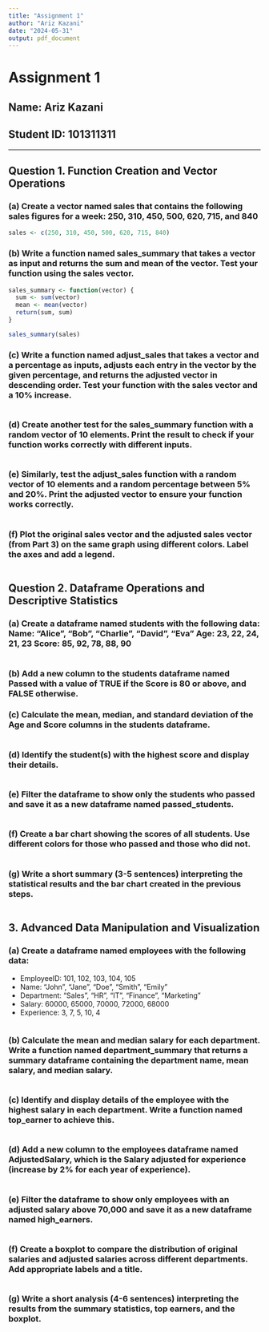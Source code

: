 ```yaml
---
title: "Assignment 1"
author: "Ariz Kazani"
date: "2024-05-31"
output: pdf_document
---
```


# Assignment 1
## Name: Ariz Kazani
## Student ID: 101311311

---

## Question 1. Function Creation and Vector Operations 

### (a) Create a vector named sales that contains the following sales figures for a week: 250, 310, 450, 500, 620, 715, and 840 

```r
sales <- c(250, 310, 450, 500, 620, 715, 840)
```

### (b) Write a function named sales_summary that takes a vector as input and returns the sum and mean of the vector. Test your function using the sales vector.

```r
sales_summary <- function(vector) {
  sum <- sum(vector)
  mean <- mean(vector)
  return(sum, sum)
}

sales_summary(sales)

```

### (c) Write a function named adjust_sales that takes a vector and a percentage as inputs, adjusts each entry in the vector by the given percentage, and returns the adjusted vector in descending order. Test your function with the sales vector and a 10% increase.

```r

```

### (d) Create another test for the sales_summary function with a random vector of 10 elements. Print the result to check if your function works correctly with different inputs.

```r

```

### (e) Similarly, test the adjust_sales function with a random vector of 10 elements and a random percentage between 5% and 20%. Print the adjusted vector to ensure your function works correctly.

```r

```

### (f) Plot the original sales vector and the adjusted sales vector (from Part 3) on the same graph using different colors. Label the axes and add a legend.

```r

```

## Question 2. Dataframe Operations and Descriptive Statistics

### (a) Create a dataframe named students with the following data: Name: "Alice", "Bob", "Charlie", "David", "Eva" Age: 23, 22, 24, 21, 23 Score: 85, 92, 78, 88, 90

```r

```

### (b) Add a new column to the students dataframe named Passed with a value of TRUE if the Score is 80 or above, and FALSE otherwise.
### (c) Calculate the mean, median, and standard deviation of the Age and Score columns in the students dataframe.

```r

```

### (d) Identify the student(s) with the highest score and display their details.

```r

```

### (e) Filter the dataframe to show only the students who passed and save it as a new dataframe named passed_students.

```r

```

### (f) Create a bar chart showing the scores of all students. Use different colors for those who passed and those who did not.

```r

```

### (g) Write a short summary (3-5 sentences) interpreting the statistical results and the bar chart created in the previous steps.

```r

```

## 3. Advanced Data Manipulation and Visualization

### (a) Create a dataframe named employees with the following data:
  - EmployeeID: 101, 102, 103, 104, 105
  - Name: "John", "Jane", "Doe", "Smith", "Emily"
  - Department: "Sales", "HR", "IT", "Finance", "Marketing"
  - Salary: 60000, 65000, 70000, 72000, 68000
  - Experience: 3, 7, 5, 10, 4
  
```r

```

### (b) Calculate the mean and median salary for each department. Write a function named department_summary that returns a summary dataframe containing the department name, mean salary, and median salary.

```r

```

### (c) Identify and display details of the employee with the highest salary in each department. Write a function named top_earner to achieve this.

```r

```

### (d) Add a new column to the employees dataframe named AdjustedSalary, which is the Salary adjusted for experience (increase by 2% for each year of experience).

```r

```

### (e) Filter the dataframe to show only employees with an adjusted salary above 70,000 and save it as a new dataframe named high_earners.

```r

```

### (f) Create a boxplot to compare the distribution of original salaries and adjusted salaries across different departments. Add appropriate labels and a title.

```r

```

### (g) Write a short analysis (4-6 sentences) interpreting the results from the summary statistics, top earners, and the boxplot.

